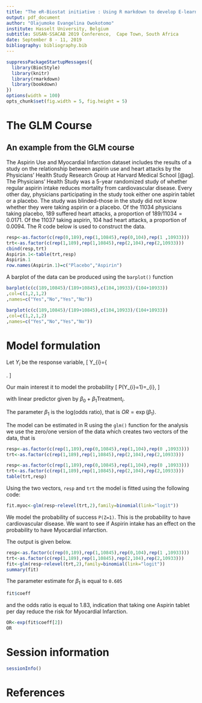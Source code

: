 ```yaml
---
title: "The eR-Biostat initiative : Using R markdown to develop E-learning capacity"
output: pdf_document
author: "Olajumoke Evangelina Owokotomo"
institute: Hasselt University, Belgium
subtitle: SUSAN-SSACAB 2019 Conference,  Cape Town, South Africa
date: September 8 - 11, 2019
bibliography: bibliography.bib
---
```

```r
suppressPackageStartupMessages({
  library(BiocStyle)
  library(knitr)
  library(rmarkdown)
  library(bookdown)
})
options(width = 100)
opts_chunk$set(fig.width = 5, fig.height = 5)

```

# The GLM Course {-}
## An example from the GLM course {-}
The Aspirin Use and Myocardial Infarction dataset includes the results of a study on the relationship between aspirin use and heart attacks by the Physicians’ Health Study
Research Group at Harvard Medical School [@ag]. The Physicians’ Health Study was a 5-year randomized study of whether regular aspirin intake reduces
mortality from cardiovascular disease. Every other day, physicians participating
in the study took either one aspirin tablet or a placebo. The study was
blinded-those in the study did not know whether they were taking aspirin or a
placebo. Of the 11034 physicians taking placebo, 189 suffered heart attacks, a proportion of $189/11034=0.0171$. Of the 11037 taking aspirin, 104 had heart attacks, a proportion of
$0.0094$. The R code below is used to construct the data. 

\vspace{0.5in}


```r
resp<-as.factor(c(rep(0,189),rep(1,10845),rep(0,104),rep(1 ,10933)))
trt<-as.factor(c(rep(1,189),rep(1,10845),rep(2,104),rep(2,10933)))
cbind(resp,trt)
Aspirin.1<-table(trt,resp)
Aspirin.1
row.names(Aspirin.1)=c("Placebo","Aspirin")
```

\vspace{0.3in}
A barplot of the data can be produced using the `barplot()` function

\vspace{0.5in}
```r
barplot(c(c(189,10845)/(189+10845),c(104,10933)/(104+10933))
,col=c(1,2,1,2)
,names=c("Yes","No","Yes","No"))
```
\vspace{0.5in}

```r
barplot(c(c(189,10845)/(189+10845),c(104,10933)/(104+10933))
,col=c(1,2,1,2)
,names=c("Yes","No","Yes","No"))
```

# Model formulation {-}

Let $Y_{i}$ be the response variable, 
\[
Y_{i}=\left \{
\begin{array}{ll}
1, & \mbox{Myocardial Infarction}, \\
0, & \mbox{Healty}. 
\end{array}
\right .
\]

Our main interest it to model the probability
\[
P(Y_{i}=1)=\pi_{i},
\]

with linear predictor given by $\beta_{0}+\beta_{1}$Treatment$_{i}$.

The parameter $\beta_{1}$ is the log(odds ratio), that is $OR=\exp(\beta_{1})$.


The model can be estimated in R using the `glm()` function for the analysis we use the zero/one version of the data which creates two vectors of the data, that is

```r
resp<-as.factor(c(rep(1,189),rep(0,10845),rep(1,104),rep(0 ,10933)))
trt<-as.factor(c(rep(1,189),rep(1,10845),rep(2,104),rep(2,10933)))
```

```r
resp<-as.factor(c(rep(1,189),rep(0,10845),rep(1,104),rep(0 ,10933)))
trt<-as.factor(c(rep(1,189),rep(1,10845),rep(2,104),rep(2,10933)))
table(trt,resp)
```

Using the two vectors, `resp` and `trt` the model is fitted using the following code:  

```r
fit.myoc<-glm(resp~relevel(trt,2),family=binomial(link="logit"))
```

We model the probability of success `P(Z=1)`. This is the probability to have cardiovascular disease. We want to see if Aspirin intake has an effect on the probability to have Myocardial infarction.

The output is given below.
```r
resp<-as.factor(c(rep(0,189),rep(1,10845),rep(0,104),rep(1 ,10933)))
trt<-as.factor(c(rep(1,189),rep(1,10845),rep(2,104),rep(2,10933)))
fit<-glm(resp~relevel(trt,2),family=binomial(link="logit"))
summary(fit)
```

The parameter estimate for $\beta_{1}$ is equal to `0.605`


```r
fit$coeff
```

and the odds ratio is equal to 1.83, indication that taking one Aspirin tablet per day reduce the risk for Myocardial Infarction.

```r
OR<-exp(fit$coeff[2])
OR
```

# Session information {-}

```r
sessionInfo()
```

# References